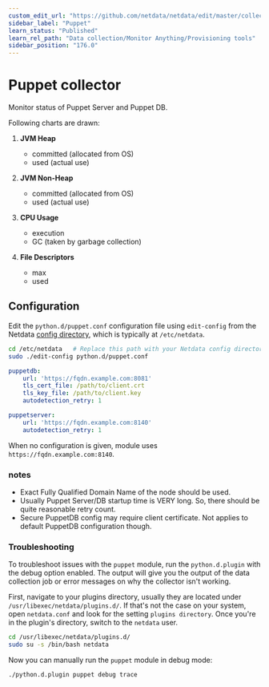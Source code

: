 ```yaml
---
custom_edit_url: "https://github.com/netdata/netdata/edit/master/collectors/python.d.plugin/puppet/README.md"
sidebar_label: "Puppet"
learn_status: "Published"
learn_rel_path: "Data collection/Monitor Anything/Provisioning tools"
sidebar_position: "176.0"
---
```



# Puppet collector

Monitor status of Puppet Server and Puppet DB.

Following charts are drawn:

1.  **JVM Heap**

    -   committed (allocated from OS)
    -   used (actual use)

2.  **JVM Non-Heap**

    -   committed (allocated from OS)
    -   used (actual use)

3.  **CPU Usage**

    -   execution
    -   GC (taken by garbage collection)

4.  **File Descriptors**

    -   max
    -   used

## Configuration

Edit the `python.d/puppet.conf` configuration file using `edit-config` from the Netdata [config
directory](/docs/getting-started/manage-and-configure/configuration), which is typically at `/etc/netdata`.

```bash
cd /etc/netdata   # Replace this path with your Netdata config directory, if different
sudo ./edit-config python.d/puppet.conf
```

```yaml
puppetdb:
    url: 'https://fqdn.example.com:8081'
    tls_cert_file: /path/to/client.crt
    tls_key_file: /path/to/client.key
    autodetection_retry: 1

puppetserver:
    url: 'https://fqdn.example.com:8140'
    autodetection_retry: 1
```

When no configuration is given, module uses `https://fqdn.example.com:8140`.

### notes

-   Exact Fully Qualified Domain Name of the node should be used.
-   Usually Puppet Server/DB startup time is VERY long. So, there should
    be quite reasonable retry count.
-   Secure PuppetDB config may require client certificate. Not applies
    to default PuppetDB configuration though.




### Troubleshooting

To troubleshoot issues with the `puppet` module, run the `python.d.plugin` with the debug option enabled. The 
output will give you the output of the data collection job or error messages on why the collector isn't working.

First, navigate to your plugins directory, usually they are located under `/usr/libexec/netdata/plugins.d/`. If that's 
not the case on your system, open `netdata.conf` and look for the setting `plugins directory`. Once you're in the 
plugin's directory, switch to the `netdata` user.

```bash
cd /usr/libexec/netdata/plugins.d/
sudo su -s /bin/bash netdata
```

Now you can manually run the `puppet` module in debug mode:

```bash
./python.d.plugin puppet debug trace
```

